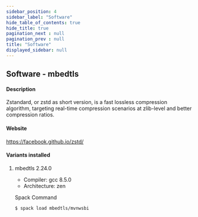 ```yaml
---
sidebar_position: 4
sidebar_label: "Software"
hide_table_of_contents: true
hide_title: true
pagination_next : null
pagination_prev : null
title: "Software"
displayed_sidebar: null
---
```


## Software - mbedtls


#### Description
Zstandard, or zstd as short version, is a fast lossless compression algorithm, targeting real-time compression scenarios at zlib-level and better compression ratios.

#### Website
https://facebook.github.io/zstd/

#### Variants installed

1. mbedtls 2.24.0

    - Compiler: gcc 8.5.0
    - Architecture: zen

    Spack Command
    ```bash
    $ spack load mbedtls/mvnwsbi
    ```
